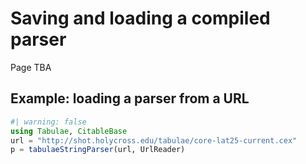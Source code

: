 # Saving and loading a compiled parser

::: {.callout-caution}
Page TBA
:::


## Example: loading a parser from a URL

```julia
#| warning: false
using Tabulae, CitableBase
url = "http://shot.holycross.edu/tabulae/core-lat25-current.cex"
p = tabulaeStringParser(url, UrlReader)
```